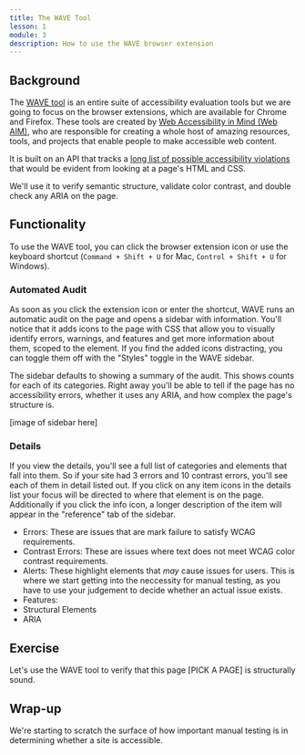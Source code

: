 ```yaml
---
title: The WAVE Tool
lesson: 1
module: 3
description: How to use the WAVE browser extension
---
```


## Background

The [WAVE tool](https://wave.webaim.org/) is an entire suite of accessibility evaluation tools but we are going to focus on the browser extensions, which are available for Chrome and Firefox. These tools are created by [Web Accessibility in Mind (Web AIM)](https://webaim.org/), who are responsible for creating a whole host of amazing resources, tools, and projects that enable people to make accessible web content.

It is built on an API that tracks a [long list of possible accessibility violations](https://wave.webaim.org/api/docs?format=html) that would be evident from looking at a page's HTML and CSS.

We'll use it to verify semantic structure, validate color contrast, and double check any ARIA on the page.

## Functionality

To use the WAVE tool, you can click the browser extension icon or use the keyboard shortcut (`Command + Shift + U` for Mac, `Control + Shift + U` for Windows).

### Automated Audit

As soon as you click the extension icon or enter the shortcut, WAVE runs an automatic audit on the page and opens a sidebar with information. You'll notice that it adds icons to the page with CSS that allow you to visually identify errors, warnings, and features and get more information about them, scoped to the element. If you find the added icons distracting, you can toggle them off with the "Styles" toggle in the WAVE sidebar.

The sidebar defaults to showing a summary of the audit. This shows counts for each of its categories. Right away you'll be able to tell if the page has no accessibility errors, whether it uses any ARIA, and how complex the page's structure is.

[image of sidebar here]

### Details

If you view the details, you'll see a full list of categories and elements that fall into them. So if your site had 3 errors and 10 contrast errors, you'll see each of them in detail listed out. If you click on any item icons in the details list your focus will be directed to where that element is on the page. Additionally if you click the info icon, a longer description of the item will appear in the "reference" tab of the sidebar.

- Errors: These are issues that are mark failure to satisfy WCAG requirements.
- Contrast Errors: These are issues where text does not meet WCAG color contrast requirements.
- Alerts: These highlight elements that _may_ cause issues for users. This is where we start getting into the neccessity for manual testing, as you have to use your judgement to decide whether an actual issue exists.
- Features:
- Structural Elements
- ARIA

## Exercise

Let's use the WAVE tool to verify that this page [PICK A PAGE] is structurally sound.

<HiddenContentWithAnswer />

## Wrap-up

We're starting to scratch the surface of how important manual testing is in determining whether a site is accessible.
